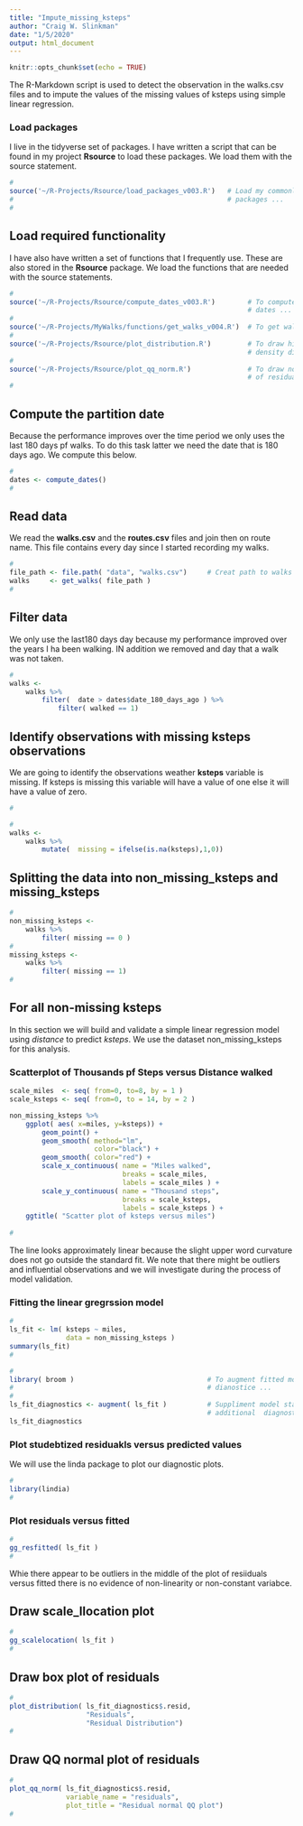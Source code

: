 ```yaml
---
title: "Impute_missing_ksteps"
author: "Craig W. Slinkman"
date: "1/5/2020"
output: html_document
---
```


```r
knitr::opts_chunk$set(echo = TRUE)
```

The R-Markdown script is used to detect the observation in the walks.csv files and to impute the values of the missing values of ksteps using simple linear regression.

### Load packages

I live in the tidyverse set of packages.  I have written a script that can be found in
my project **Rsource** to load these packages.  We load them with the source statement. 

```r
#
source('~/R-Projects/Rsource/load_packages_v003.R')   # Load my commonly used 
#                                                     # packages ...
#
```
 
## Load required functionality 
 
 I have also  have written a set of functions that I frequently use.  These are also stored in the **Rsource** package.  We load the functions that are needed with the source statements.
 
```r
#
source('~/R-Projects/Rsource/compute_dates_v003.R')        # To compute useful 
                                                           # dates ...
#
source('~/R-Projects/MyWalks/functions/get_walks_v004.R')  # To get walks data ...
#
source('~/R-Projects/Rsource/plot_distribution.R')         # To draw histigram and
                                                           # density diagram
#
source('~/R-Projects/Rsource/plot_qq_norm.R')              # To draw normal QQ plot
                                                           # of residuals ...
#
```
 
## Compute the partition date 

Because the performance improves over the time period we only uses the last 180 days pf walks.  To do this task latter we need the date that is 180 days ago.  We compute this below.

```r
#
dates <- compute_dates()
#
```


## Read data 

We read the **walks.csv** and the **routes.csv** files and join then on route name.  This file contains every day since I started recording my walks.

```r
#
file_path <- file.path( "data", "walks.csv")     # Creat path to walks file ...
walks     <- get_walks( file_path )
#
```

## Filter data

We only use the last180 days day because my performance improved over the years I ha been walking.  IN addition we removed and day that a walk was not taken.

```r
#
walks <-                                              
    walks %>%                                          
        filter(  date > dates$date_180_days_ago ) %>% 
            filter( walked == 1)
```

## Identify observations with missing ksteps observations 

We are going to identify the observations weather **ksteps** variable is missing.  If ksteps is missing this variable will have a value of one else it will have a value of zero.

```r
#

#
walks <-                                  
    walks %>% 
        mutate(  missing = ifelse(is.na(ksteps),1,0))
```

## Splitting the data into **non_missing_ksteps** and **missing_ksteps**

```r
#
non_missing_ksteps <- 
    walks %>% 
        filter( missing == 0 )
#
missing_ksteps <- 
    walks %>% 
        filter( missing == 1)
#
```

## For all non-missing **ksteps**  

In this section we will build and validate a simple linear regression model using $distance$ to predict $ksteps$.  We use the dataset non_missing_ksteps for this analysis. 

### Scatterplot of Thousands pf Steps versus Distance walked

```r

scale_miles  <- seq( from=0, to=8, by = 1 )
scale_ksteps <- seq( from=0, to = 14, by = 2 )

non_missing_ksteps %>% 
    ggplot( aes( x=miles, y=ksteps)) +
        geom_point() +
        geom_smooth( method="lm",
                     color="black") +
        geom_smooth( color="red") +
        scale_x_continuous( name = "Miles walked",
                            breaks = scale_miles,
                            labels = scale_miles ) +
        scale_y_continuous( name = "Thousand steps",
                            breaks = scale_ksteps,
                            labels = scale_ksteps ) +
    ggtitle( "Scatter plot of ksteps versus miles")
                            
#
```


The line looks approximately linear because the slight upper word curvature does not go outside the standard fit.  We note that there might be outliers and influential observations and we will investigate during the process of model validation.

### Fitting the linear gregrssion model

```r
#
ls_fit <- lm( ksteps ~ miles, 
              data = non_missing_ksteps )
summary(ls_fit)
#
```
 
```r
#
library( broom )                                 # To augment fitted model with
#                                                # dianostice ...
#
ls_fit_diagnostics <- augment( ls_fit )          # Suppliment model statiostics with 
                                                 # additional  diagnostics ...
ls_fit_diagnostics 
```
 
### Plot studebtized residuakls versus predicted values 

We will use the linda package to plot our diagnostic plots.

```r
#
library(lindia)
#
```

### Plot residuals versus fitted
```r
#
gg_resfitted( ls_fit )
#
```


Whie there appear to be outliers in the middle of the plot of resiiduals versus fitted there is no evidence of non-linearity or non-constant variabce.

## Draw scale_llocation plot

```r
#
gg_scalelocation( ls_fit )
#
```

## Draw box plot of residuals 

```r
#
plot_distribution( ls_fit_diagnostics$.resid,
                   "Residuals",
                   "Residual Distribution")
#
```

## Draw QQ normal plot of residuals 

```r
#
plot_qq_norm( ls_fit_diagnostics$.resid,
              variable_name = "residuals",
              plot_title = "Residual normal QQ plot")
#
```





